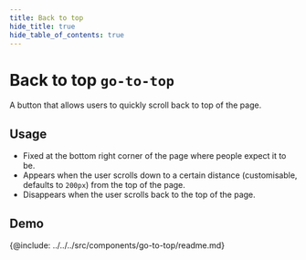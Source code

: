 ```yaml
---
title: Back to top
hide_title: true
hide_table_of_contents: true
---
```



# Back to top <span className="text-size-0">`go-to-top`</span>

<!-- Description -->

<div className="text-size-1">A button that allows users to quickly scroll back to top of the page.</div>

## Usage

- Fixed at the bottom right corner of the page where people expect it to be.
- Appears when the user scrolls down to a certain distance (customisable, defaults to `200px`) from the top of the page.
- Disappears when the user scrolls back to the top of the page.

<!-- Demos, tips, variations, use cases -->

## Demo

<Demo code={demoSource} />

<!-- API -->

{@include: ../../../src/components/go-to-top/readme.md}
